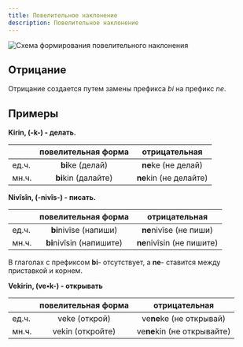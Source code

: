 ```yaml
---
title: Повелительное наклонение
description: Повелительное наклонение
---
```


![Схема формирования повелительного наклонения](/img/chapter-2/imperative-mood.png)

## Отрицание

Отрицание создается путем замены префикса _bi_ на префикс _ne_.

## Примеры

**Kirin, (-k-) - делать.**

||повелительная форма|отрицательная|
|-|:-:|:-:|
|ед.ч.|**bi**ke (делай)|**ne**ke (не делай)|
|мн.ч.|**bi**kin (далайте)|**ne**kin (не делайте)|

**Nivîsîn, (-nivîs-) - писать.**

||повелительная форма|отрицательная|
|-|:-:|:-:|
|ед.ч.|**bi**nivîse (напиши)|**ne**nivîse (не пиши)|
|мн.ч.|**bi**nivîsin (напишите)|**ne**nivîsin (не пишите)|

В глаголах с префиксом **bi**- отсутствует, а **ne**- ставится между приставкой и корнем.

**Vekirin, (ve•k-) - открывать**

||повелительная форма|отрицательная|
|-|:-:|:-:|
|ед.ч.|veke (открой)|ve**ne**ke (не открывай)|
|мн.ч.|vekin (откройте)|ve**ne**kin (не открывайте)|